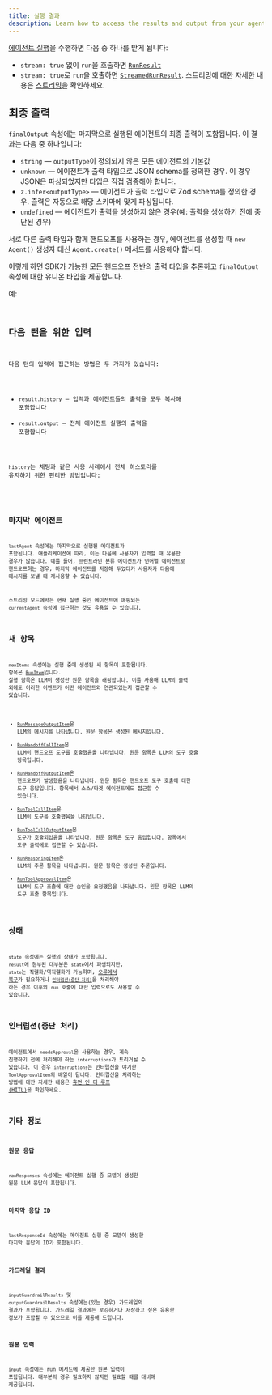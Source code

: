 ```yaml
---
title: 실행 결과
description: Learn how to access the results and output from your agent run
---
```



[에이전트 실행](/openai-agents-js/ko/guides/running-agents)을 수행하면 다음 중 하나를 받게 됩니다:

- `stream: true` 없이 `run`을 호출하면 [`RunResult`](/openai-agents-js/openai/agents/classes/runresult)
- `stream: true`로 `run`을 호출하면 [`StreamedRunResult`](/openai-agents-js/openai/agents/classes/streamedrunresult). 스트리밍에 대한 자세한 내용은 [스트리밍](/openai-agents-js/ko/guides/streaming)을 확인하세요.

## 최종 출력

`finalOutput` 속성에는 마지막으로 실행된 에이전트의 최종 출력이 포함됩니다. 이 결과는 다음 중 하나입니다:

- `string` — `outputType`이 정의되지 않은 모든 에이전트의 기본값
- `unknown` — 에이전트가 출력 타입으로 JSON schema를 정의한 경우. 이 경우 JSON은 파싱되었지만 타입은 직접 검증해야 합니다.
- `z.infer<outputType>` — 에이전트가 출력 타입으로 Zod schema를 정의한 경우. 출력은 자동으로 해당 스키마에 맞게 파싱됩니다.
- `undefined` — 에이전트가 출력을 생성하지 않은 경우(예: 출력을 생성하기 전에 중단된 경우)

서로 다른 출력 타입과 함께 핸드오프를 사용하는 경우, 에이전트를 생성할 때 `new Agent()` 생성자 대신 `Agent.create()` 메서드를 사용해야 합니다.

이렇게 하면 SDK가 가능한 모든 핸드오프 전반의 출력 타입을 추론하고 `finalOutput` 속성에 대한 유니온 타입을 제공합니다.

예:

<Code
  lang="typescript"
  code={handoffFinalOutputTypes}
  title="Handoff final output types"
/>

## 다음 턴을 위한 입력

다음 턴의 입력에 접근하는 방법은 두 가지가 있습니다:

- `result.history` — 입력과 에이전트들의 출력을 모두 복사해 포함합니다
- `result.output` — 전체 에이전트 실행의 출력을 포함합니다

`history`는 채팅과 같은 사용 사례에서 전체 히스토리를 유지하기 위한 편리한 방법입니다:

<Code lang="typescript" code={historyLoop} title="History loop" />

## 마지막 에이전트

`lastAgent` 속성에는 마지막으로 실행된 에이전트가 포함됩니다. 애플리케이션에 따라, 이는 다음에 사용자가 입력할 때 유용한 경우가 많습니다. 예를 들어, 프런트라인 분류 에이전트가 언어별 에이전트로 핸드오프하는 경우, 마지막 에이전트를 저장해 두었다가 사용자가 다음에 메시지를 보낼 때 재사용할 수 있습니다.

스트리밍 모드에서는 현재 실행 중인 에이전트에 매핑되는 `currentAgent` 속성에 접근하는 것도 유용할 수 있습니다.

## 새 항목

`newItems` 속성에는 실행 중에 생성된 새 항목이 포함됩니다. 항목은 [`RunItem`](/openai-agents-js/openai/agents/type-aliases/runitem)입니다. 실행 항목은 LLM이 생성한 원문 항목을 래핑합니다. 이를 사용해 LLM의 출력 외에도 이러한 이벤트가 어떤 에이전트와 연관되었는지 접근할 수 있습니다.

- [`RunMessageOutputItem`](/openai-agents-js/openai/agents/classes/runmessageoutputitem)은 LLM의 메시지를 나타냅니다. 원문 항목은 생성된 메시지입니다.
- [`RunHandoffCallItem`](/openai-agents-js/openai/agents/classes/runhandoffcallitem)은 LLM이 핸드오프 도구를 호출했음을 나타냅니다. 원문 항목은 LLM의 도구 호출 항목입니다.
- [`RunHandoffOutputItem`](/openai-agents-js/openai/agents/classes/runhandoffoutputitem)은 핸드오프가 발생했음을 나타냅니다. 원문 항목은 핸드오프 도구 호출에 대한 도구 응답입니다. 항목에서 소스/타겟 에이전트에도 접근할 수 있습니다.
- [`RunToolCallItem`](/openai-agents-js/openai/agents/classes/runtoolcallitem)은 LLM이 도구를 호출했음을 나타냅니다.
- [`RunToolCallOutputItem`](/openai-agents-js/openai/agents/classes/runtoolcalloutputitem)은 도구가 호출되었음을 나타냅니다. 원문 항목은 도구 응답입니다. 항목에서 도구 출력에도 접근할 수 있습니다.
- [`RunReasoningItem`](/openai-agents-js/openai/agents/classes/runreasoningitem)은 LLM의 추론 항목을 나타냅니다. 원문 항목은 생성된 추론입니다.
- [`RunToolApprovalItem`](/openai-agents-js/openai/agents/classes/runtoolapprovalitem)은 LLM이 도구 호출에 대한 승인을 요청했음을 나타냅니다. 원문 항목은 LLM의 도구 호출 항목입니다.

## 상태

`state` 속성에는 실행의 상태가 포함됩니다. `result`에 첨부된 대부분은 `state`에서 파생되지만, `state`는 직렬화/역직렬화가 가능하며, [오류에서 복구](/openai-agents-js/ko/guides/running-agents#exceptions)가 필요하거나 [`인터럽션(중단 처리)`](#interruptions)을 처리해야 하는 경우 이후의 `run` 호출에 대한 입력으로도 사용할 수 있습니다.

## 인터럽션(중단 처리)

에이전트에서 `needsApproval`을 사용하는 경우, 계속 진행하기 전에 처리해야 하는 `interruptions`가 트리거될 수 있습니다. 이 경우 `interruptions`는 인터럽션을 야기한 `ToolApprovalItem`의 배열이 됩니다. 인터럽션을 처리하는 방법에 대한 자세한 내용은 [휴먼 인 더 루프 (HITL)](/openai-agents-js/ko/guides/human-in-the-loop)을 확인하세요.

## 기타 정보

### 원문 응답

`rawResponses` 속성에는 에이전트 실행 중 모델이 생성한 원문 LLM 응답이 포함됩니다.

### 마지막 응답 ID

`lastResponseId` 속성에는 에이전트 실행 중 모델이 생성한 마지막 응답의 ID가 포함됩니다.

### 가드레일 결과

`inputGuardrailResults` 및 `outputGuardrailResults` 속성에는(있는 경우) 가드레일의 결과가 포함됩니다. 가드레일 결과에는 로깅하거나 저장하고 싶은 유용한 정보가 포함될 수 있으므로 이를 제공해 드립니다.

### 원본 입력

`input` 속성에는 run 메서드에 제공한 원본 입력이 포함됩니다. 대부분의 경우 필요하지 않지만 필요할 때를 대비해 제공됩니다.
